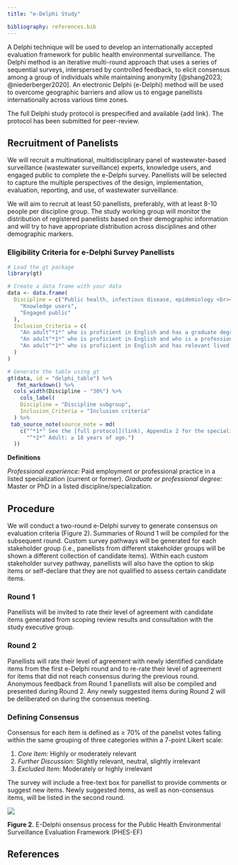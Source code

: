 ```yaml
---
title: "e-Delphi Study"

bibliography: references.bib
---
```


A Delphi technique will be used to develop an internationally accepted evaluation framework for public health environmental surveillance. The Delphi method is an iterative multi-round approach that uses a series of sequential surveys, interspersed by controlled feedback, to elicit consensus among a group of individuals while maintaining anonymity [@shang2023; @niederberger2020]. An electronic Delphi (e-Delphi) method will be used to overcome geographic barriers and allow us to engage panellists internationally across various time zones.

The full Delphi study protocol is prespecified and available {add link}. The protocol has been submitted for peer-review.

## Recruitment of Panelists

We will recruit a multinational, multidisciplinary panel of wastewater-based surveillance (wastewater surveillance) experts, knowledge users, and engaged public to complete the e-Delphi survey. Panellists will be selected to capture the multiple perspectives of the design, implementation, evaluation, reporting, and use, of wastewater surveillance.

We will aim to recruit at least 50 panellists, preferably, with at least 8-10 people per discipline group. The study working group will monitor the distribution of registered panellists based on their demographic information and will try to have appropriate distribution across disciplines and other demographic markers.

### Eligibility Criteria for e-Delphi Survey Panellists

```r

# Load the gt package
library(gt)

# Create a data frame with your data
data <- data.frame(
  Discipline = c("Public health, infectious disease, epidemiology <br><br>Environmental and physical science <br><br>Mathematical sciences <br><br>Social sciences <br><br>Communication, knowledge translation and Exchange", 
    "Knowledge users", 
    "Engaged public"
  ),
  Inclusion_Criteria = c(
    "An adult^*1*^ who is proficient in English and has a graduate degree in one of the listed specializations^*2*^, or ≥ 3 years of professional experience, or ≥ 2 peer-reviewed publications relating to wastewater surveillance.",
    "An adult^*1*^ who is proficient in English and who is a professional who does not have specialized training or qualifications in wastewater-based surveillance, but who uses surveillance to inform policy and action in their workplace.",
    "An adult^*1*^ who is proficient in English and has relevant lived experience."
  )
)

# Generate the table using gt
gt(data, id = "delphi_table") %>%
   fmt_markdown() %>%
  cols_width(Discipline ~ "30%") %>%
    cols_label(
    Discipline = "Discipline subgroup", 
    Inclusion_Criteria = "Inclusion criteria"
  ) %>%
 tab_source_note(source_note = md(
    c("^*1*^ See the [full protocol](link), Appendix 2 for the specializations associated with each discipline.",
      "^*2*^ Adult: ≥ 18 years of age.")
  ))

```

**Definitions**

*Professional experience:* Paid employment or professional practice in a listed specialization (current or former). *Graduate or professional degree:* Master or PhD in a listed discipline/specialization.

## Procedure

We will conduct a two-round e-Delphi survey to generate consensus on evaluation criteria (Figure 2). Summaries of Round 1 will be compiled for the subsequent round. Custom survey pathways will be generated for each stakeholder group (i.e., panellists from different stakeholder groups will be shown a different collection of candidate items). Within each custom stakeholder survey pathway, panellists will also have the option to skip items or self-declare that they are not qualified to assess certain candidate items.

### Round 1

Panellists will be invited to rate their level of agreement with candidate items generated from scoping review results and consultation with the study executive group.

### Round 2

Panellists will rate their level of agreement with newly identified candidate items from the first e-Delphi round and to re-rate their level of agreement for items that did not reach consensus during the previous round. Anonymous feedback from Round 1 panellists will also be compiled and presented during Round 2. Any newly suggested items during Round 2 will be deliberated on during the consensus meeting.

### Defining Consensus

Consensus for each item is defined as ≥ 70% of the panelist votes falling within the same grouping of three categories within a 7-point Likert scale:

1.  *Core Item:* Highly or moderately relevant
2.  *Further Discussion:* Slightly relevant, neutral, slightly irrelevant
3.  *Excluded Item:* Moderately or highly irrelevant

The survey will include a free-text box for panellist to provide comments or suggest new items. Newly suggested items, as well as non-consensus items, will be listed in the second round.

![](images/delphi_consensus_process.svg){fig-align="center"}

[**Figure 2.** E-Delphi onsensus process for the Public Health Environmental Surveillance Evaluation Framework (PHES-EF)]{.caption}

## References

::: {#refs}
:::
